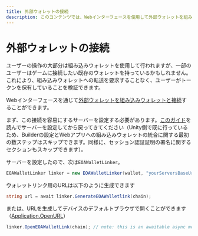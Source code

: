 ```yaml
---
title: 外部ウォレットの接続
description: このコンテンツでは、Webインターフェースを使用して外部ウォレットを組み込みウォレットと接続する方法について詳しく説明します。
---
```


# 外部ウォレットの接続

ユーザーの操作の大部分は組み込みウォレットを使用して行われますが、一部のユーザーはゲームに接続したい既存のウォレットを持っているかもしれません。これにより、組み込みウォレットへの転送を要求することなく、ユーザーがトークンを保有していることを検証できます。

Webインターフェースを通じて[外部ウォレットを組み込みウォレットと接続](/sdk/web/overview)することができます。

まず、この接続を容易にするサーバーを設定する必要があります。[このガイド](/sdk/web/overview)を読んでサーバーを設定してから戻ってきてください（Unity側で既に行っているため、Builderの設定とWebアプリへの組み込みウォレットの統合に関する最初の数ステップはスキップできます。同様に、セッション認証証明の署名に関するセクションもスキップできます）。

サーバーを設定したので、次は`EOAWalletLinker`。

```csharp
EOAWalletLinker linker = new EOAWalletLinker(wallet, "yourServersBaseUrl/generateNonce");
```

ウォレットリンク用のURLは以下のように生成できます

```csharp
string url = await linker.GenerateEOAWalletlink(chain);
```

または、URLを生成してデバイスのデフォルトブラウザで開くことができます（[Application.OpenURL](https://docs.unity3d.com/ScriptReference/Application.OpenURL.html)）

```csharp
linker.OpenEOAWalletLink(chain); // note: this is an awaitable async method.
```
